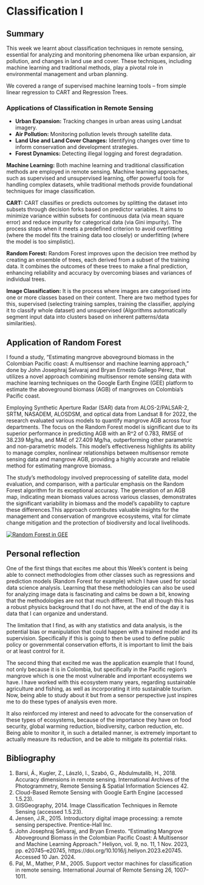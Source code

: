 
# Classification I

## Summary

This week we learnt about classification techniques in remote sensing, essential for analyzing and monitoring phenomena like urban expansion, air pollution, and changes in land use and cover. These techniques, including machine learning and traditional methods, play a pivotal role in environmental management and urban planning.

We covered a range of supervised machine learning tools – from simple linear regression to CART and Regression Trees. 

### Applications of Classification in Remote Sensing

- **Urban Expansion:** Tracking changes in urban areas using Landsat imagery.
- **Air Pollution:** Monitoring pollution levels through satellite data.
- **Land Use and Land Cover Changes:** Identifying changes over time to inform conservation and development strategies.
- **Forest Dynamics:** Detecting illegal logging and forest degradation.

**Machine Learning:** Both machine learning and traditional classification methods are employed in remote sensing. Machine learning approaches, such as supervised and unsupervised learning, offer powerful tools for handling complex datasets, while traditional methods provide foundational techniques for image classification.

**CART:** CART classifies or predicts outcomes by splitting the dataset into subsets through decision forks based on predictor variables. It aims to minimize variance within subsets for continuous data (via mean square error) and reduce impurity for categorical data (via Gini impurity). The process stops when it meets a predefined criterion to avoid overfitting (where the model fits the training data too closely) or underfitting (where the model is too simplistic).

**Random Forest:** Random Forest improves upon the decision tree method by creating an ensemble of trees, each derived from a subset of the training data. It combines the outcomes of these trees to make a final prediction, enhancing reliability and accuracy by overcoming biases and variances of individual trees.

**Image Classification:** It is the process where images are categorised into one or more classes based on their content. There are two method types for this, supervised (selecting training samples, training the classifier, applying it to classify whole dataset) and unsupervised (Algorithms automatically segment input data into clusters based on inherent patterns/data similarities).

## Application of Random Forest

I found a study, "Estimating mangrove aboveground biomass in the Colombian Pacific coast: A multisensor and machine learning approach," done by John Josephraj Selvaraj and Bryan Ernesto Gallego Pérez, that utilizes a novel approach combining multisensor remote sensing data with machine learning techniques on the Google Earth Engine (GEE) platform to estimate the aboveground biomass (AGB) of mangroves on Colombia's Pacific coast. 

Employing Synthetic Aperture Radar (SAR) data from ALOS-2/PALSAR-2, SRTM, NASADEM, ALOSDSM, and optical data from Landsat 8 for 2022, the research evaluated various models to quantify mangrove AGB across four departments. The focus on the Random Forest model is significant due to its superior performance in predicting AGB with an R^2 of 0.783, RMSE of 38.239 Mg/ha, and MAE of 27.409 Mg/ha, outperforming other parametric and non-parametric models. This model's effectiveness highlights its ability to manage complex, nonlinear relationships between multisensor remote sensing data and mangrove AGB, providing a highly accurate and reliable method for estimating mangrove biomass.

The study's methodology involved preprocessing of satellite data, model evaluation, and comparison, with a particular emphasis on the Random Forest algorithm for its exceptional accuracy. The generation of an AGB map, indicating mean biomass values across various classes, demonstrates the significant variability in biomass and the model's capability to capture these differences.This approach contributes valuable insights for the management and conservation of mangrove ecosystems, vital for climate change mitigation and the protection of biodiversity and local livelihoods.

[![Random Forest in GEE](fandom forest.jpg)](https://www.sciencedirect.com/science/article/pii/S2405844023079537)

## Personal reflection

One of the first things that excites me about this Week's content is being able to connect methodologies from other classes such as regressions and prediction models (Random Forest for example) which I have used for social data science analysis. Learning that these methodologies can also be used for analyzing image data is fascinating and calms be down a bit, knowing that the methodologies are not that much different. That all though this has a robust physics background that I do not have, at the end of the day it is data that I can organize and understand.

The limitation that I find, as with any statistics and data analysis, is the potential bias or manipulation that could happen with a trained model and its supervision. Specifically if this is going to then be used to define public policy or governmental conservation efforts, it is important to limit the bais or at least control for it. 

The second thing that excited me was the application example that I found, not only because it is in Colombia, but specifically in the Pacific region's mangrove which is one the most vulnerable and important ecosystems we have. I have worked with this ecosystem many years, regarding sustainable agriculture and fishing, as well as incorporating it into sustainable tourism. Now, being able to study about it but from a sensor perspective just inspires me to do these types of analysis even more. 

It also reinforced my interest and need to advocate for the conservation of these types of ecosystems, because of the importance they have on food security, global warming reduction, biodiversity, carbon reduction, etc. Being able to monitor it, in such a detailed manner, is extremely important to actually measure its reduction, and be able to mitigate its potential risks. 

## Bibliography 

1. Barsi, Á., Kugler, Z., László, I., Szabó, G., Abdulmutalib, H., 2018. Accuracy dimensions in remote sensing. International Archives of the Photogrammetry, Remote Sensing & Spatial Information Sciences 42.
2. Cloud-Based Remote Sensing with Google Earth Engine (accessed 1.5.23).
3. GISGeography, 2014. Image Classification Techniques in Remote Sensing (accessed 1.5.23).
4. Jensen, J.R., 2015. Introductory digital image processing: a remote sensing perspective. Prentice-Hall Inc.
5. John Josephraj Selvaraj, and Bryan Ernesto. “Estimating Mangrove Aboveground Biomass in the Colombian Pacific Coast: A Multisensor and Machine Learning Approach.” Heliyon, vol. 9, no. 11, 1 Nov. 2023, pp. e20745–e20745, https://doi.org/10.1016/j.heliyon.2023.e20745. Accessed 10 Jan. 2024.
6. Pal, M., Mather, P.M., 2005. Support vector machines for classification in remote sensing. International Journal of Remote Sensing 26, 1007–1011.





